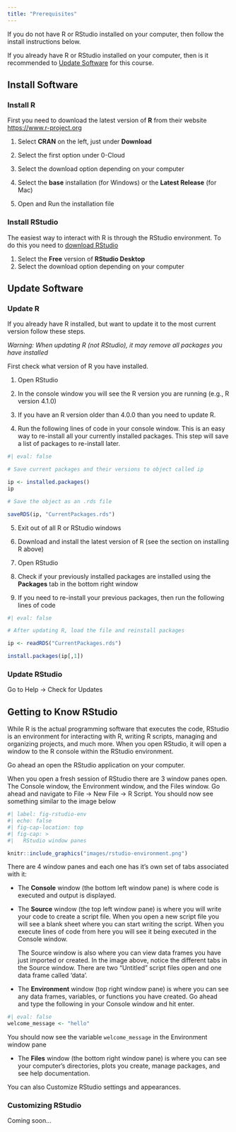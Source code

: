 ```yaml
---
title: "Prerequisites"
---
```


If you do not have R or RStudio installed on your computer, then follow the install instructions below.

If you already have R or RStudio installed on your computer, then is it recommended to [Update Software](#sec-update-software) for this course.

## Install Software {#sec-install-software}

### Install R {#sec-install-r}

First you need to download the latest version of **R** from their website <https://www.r-project.org>

1.  Select **CRAN** on the left, just under **Download**

2.  Select the first option under 0-Cloud

3.  Select the download option depending on your computer

4.  Select the **base** installation (for Windows) or the **Latest Release** (for Mac)

5.  Open and Run the installation file

### Install RStudio {#sec-install-r-studio}

The easiest way to interact with R is through the RStudio environment. To do this you need to [download RStudio](https://www.rstudio.com/products/rstudio/download/#download){target="_blank"}

1.  Select the **Free** version of **RStudio Desktop**
2.  Select the download option depending on your computer

## Update Software {#sec-update-software}

### Update R {#sec-update-r}

If you already have R installed, but want to update it to the most current version follow these steps.

*Warning: When updating R (not RStudio), it may remove all packages you have installed*

First check what version of R you have installed.

1.  Open RStudio

2.  In the console window you will see the R version you are running (e.g., R version 4.1.0)

3.  If you have an R version older than 4.0.0 than you need to update R.

4.  Run the following lines of code in your console window. This is an easy way to re-install all your currently installed packages. This step will save a list of packages to re-install later.

```r
#| eval: false

# Save current packages and their versions to object called ip

ip <- installed.packages()
ip

# Save the object as an .rds file

saveRDS(ip, "CurrentPackages.rds")
```

5.  Exit out of all R or RStudio windows

6.  Download and install the latest version of R (see the section on installing R above)

7.  Open RStudio

8.  Check if your previously installed packages are installed using the **Packages** tab in the bottom right window

9.  If you need to re-install your previous packages, then run the following lines of code

```r
#| eval: false

# After updating R, load the file and reinstall packages

ip <- readRDS("CurrentPackages.rds")

install.packages(ip[,1])
```

### Update RStudio {#sec-update-r-studio}

Go to Help -\> Check for Updates

## Getting to Know RStudio

While R is the actual programming software that executes the code, RStudio is an environment for interacting with R, writing R scripts, managing and organizing projects, and much more. When you open RStudio, it will open a window to the R console within the RStudio environment.

Go ahead an open the RStudio application on your computer.

When you open a fresh session of RStudio there are 3 window panes open. The Console window, the Environment window, and the Files window. Go ahead and navigate to File -\> New File -\> R Script. You should now see something similar to the image below

```r
#| label: fig-rstudio-env
#| echo: false
#| fig-cap-location: top
#| fig-cap: > 
#|   RStudio window panes

knitr::include_graphics("images/rstudio-environment.png")
```

There are 4 window panes and each one has it's own set of tabs associated with it:

-   The **Console** window (the bottom left window pane) is where code is executed and output is displayed.

-   The **Source** window (the top left window pane) is where you will write your code to create a script file. When you open a new script file you will see a blank sheet where you can start writing the script. When you execute lines of code from here you will see it being executed in the Console window.

    The Source window is also where you can view data frames you have just imported or created. In the image above, notice the different tabs in the Source window. There are two "Untitled" script files open and one data frame called 'data'.

-   The **Environment** window (top right window pane) is where you can see any data frames, variables, or functions you have created. Go ahead and type the following in your Console window and hit enter.

```r
#| eval: false
welcome_message <- "hello"
```

You should now see the variable `welcome_message` in the Environment window pane

-   The **Files** window (the bottom right window pane) is where you can see your computer's directories, plots you create, manage packages, and see help documentation.

You can also Customize RStudio settings and appearances.

### Customizing RStudio

Coming soon...
